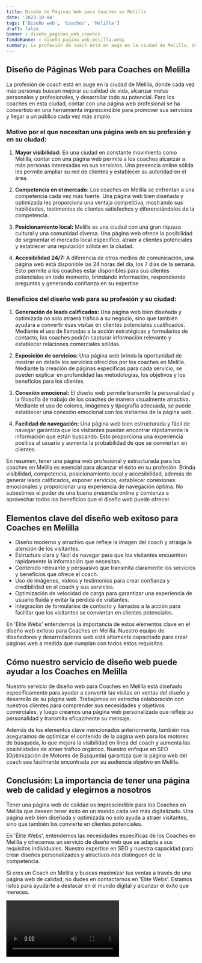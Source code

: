 ```yaml
---
title: Diseño de Páginas Web para Coaches en Melilla
date: '2023-10-04'
tags: ['Diseño web', 'Coaches', 'Melilla']
draft: false
banner : diseño_paginas_web_coaches
fondoBanner : diseño_pagina_web_melilla.webp
summary: La profesión de coach está en auge en la ciudad de Melilla, donde cada vez más personas buscan mejorar su calidad de vida, alcanzar metas personales y profesionales, y desarrollar todo su potencial. Para los coaches en esta ciudad, contar con una página web profesional se ha convertido en una herramienta imprescindible para promover sus servicios y llegar a un público cada vez más amplio.
---
```


## Diseño de Páginas Web para Coaches en Melilla

La profesión de coach está en auge en la ciudad de Melilla, donde cada vez más personas buscan mejorar su calidad de vida, alcanzar metas personales y profesionales, y desarrollar todo su potencial. Para los coaches en esta ciudad, contar con una página web profesional se ha convertido en una herramienta imprescindible para promover sus servicios y llegar a un público cada vez más amplio.

### Motivo por el que necesitan una página web en su profesión y en su ciudad:

1. **Mayor visibilidad:** En una ciudad en constante movimiento como Melilla, contar con una página web permite a los coaches alcanzar a más personas interesadas en sus servicios. Una presencia online sólida les permite ampliar su red de clientes y establecer su autoridad en el área.

2. **Competencia en el mercado:** Los coaches en Melilla se enfrentan a una competencia cada vez más fuerte. Una página web bien diseñada y optimizada les proporciona una ventaja competitiva, mostrando sus habilidades, testimonios de clientes satisfechos y diferenciándolos de la competencia.

3. **Posicionamiento local:** Melilla es una ciudad con una gran riqueza cultural y una comunidad diversa. Una página web ofrece la posibilidad de segmentar el mercado local específico, atraer a clientes potenciales y establecer una reputación sólida en la ciudad.

4. **Accesibilidad 24/7:** A diferencia de otros medios de comunicación, una página web está disponible las 24 horas del día, los 7 días de la semana. Esto permite a los coaches estar disponibles para sus clientes potenciales en todo momento, brindando información, respondiendo preguntas y generando confianza en su expertise.

### Beneficios del diseño web para su profesión y su ciudad:

1. **Generación de leads calificados:** Una página web bien diseñada y optimizada no solo atraerá tráfico a su negocio, sino que también ayudará a convertir esas visitas en clientes potenciales cualificados. Mediante el uso de llamadas a la acción estratégicas y formularios de contacto, los coaches podrán capturar información relevante y establecer relaciones comerciales sólidas.

2. **Exposición de servicios:** Una página web brinda la oportunidad de mostrar en detalle los servicios ofrecidos por los coaches en Melilla. Mediante la creación de páginas específicas para cada servicio, se pueden explicar en profundidad las metodologías, los objetivos y los beneficios para los clientes.

3. **Conexión emocional:** El diseño web permite transmitir la personalidad y la filosofía de trabajo de los coaches de manera visualmente atractiva. Mediante el uso de colores, imágenes y tipografía adecuada, se puede establecer una conexión emocional con los visitantes de la página web.

4. **Facilidad de navegación:** Una página web bien estructurada y fácil de navegar garantiza que los visitantes puedan encontrar rápidamente la información que están buscando. Esto proporciona una experiencia positiva al usuario y aumenta la probabilidad de que se conviertan en clientes.

En resumen, tener una página web profesional y estructurada para los coaches en Melilla es esencial para alcanzar el éxito en su profesión. Brinda visibilidad, competencia, posicionamiento local y accesibilidad, además de generar leads calificados, exponer servicios, establecer conexiones emocionales y proporcionar una experiencia de navegación óptima. No subestimes el poder de una buena presencia online y comienza a aprovechar todos los beneficios que el diseño web puede ofrecer.

<GifSeo />

<Cta />

## Elementos clave del diseño web exitoso para Coaches en Melilla

- Diseño moderno y atractivo que refleje la imagen del coach y atraiga la atención de los visitantes.
- Estructura clara y fácil de navegar para que los visitantes encuentren rápidamente la información que necesitan.
- Contenido relevante y persuasivo que transmita claramente los servicios y beneficios que ofrece el coach.
- Uso de imágenes, videos y testimonios para crear confianza y credibilidad en el coach y sus servicios.
- Optimización de velocidad de carga para garantizar una experiencia de usuario fluida y evitar la pérdida de visitantes.
- Integración de formularios de contacto y llamadas a la acción para facilitar que los visitantes se conviertan en clientes potenciales.

En 'Élite Webs' entendemos la importancia de estos elementos clave en el diseño web exitoso para Coaches en Melilla. Nuestro equipo de diseñadores y desarrolladores web está altamente capacitado para crear páginas web a medida que cumplan con todos estos requisitos.

## Cómo nuestro servicio de diseño web puede ayudar a los Coaches en Melilla

Nuestro servicio de diseño web para Coaches en Melilla está diseñado específicamente para ayudar a convertir las visitas en ventas del diseño y desarrollo de su página web. Trabajamos en estrecha colaboración con nuestros clientes para comprender sus necesidades y objetivos comerciales, y luego creamos una página web personalizada que refleje su personalidad y transmita eficazmente su mensaje.

Además de los elementos clave mencionados anteriormente, también nos aseguramos de optimizar el contenido de la página web para los motores de búsqueda, lo que mejora la visibilidad en línea del coach y aumenta las posibilidades de atraer tráfico orgánico. Nuestro enfoque en SEO (Optimización de Motores de Búsqueda) garantiza que la página web del coach sea fácilmente encontrada por su audiencia objetivo en Melilla.

## Conclusión: La importancia de tener una página web de calidad y elegirnos a nosotros

Tener una página web de calidad es imprescindible para los Coaches en Melilla que deseen tener éxito en un mundo cada vez más digitalizado. Una página web bien diseñada y optimizada no solo ayuda a atraer visitantes, sino que también los convierte en clientes potenciales.

En 'Élite Webs', entendemos las necesidades específicas de los Coaches en Melilla y ofrecemos un servicio de diseño web que se adapta a sus requisitos individuales. Nuestro expertise en SEO y nuestra capacidad para crear diseños personalizados y atractivos nos distinguen de la competencia.

Si eres un Coach en Melilla y buscas maximizar tus ventas a través de una página web de calidad, no dudes en contactarnos en 'Élite Webs'. Estamos listos para ayudarte a destacar en el mundo digital y alcanzar el éxito que mereces.

<Video />

<CtaBot job='Coaches' city='Melilla'/>

<Gmaps query='Melilla+españa+maps' />